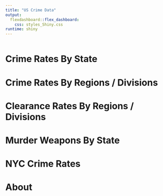 ```yaml
---
title: "US Crime Data"
output: 
  flexdashboard::flex_dashboard:
    css: styles_Shiny.css
runtime: shiny
---
```



```r

```



Crime Rates By State
===================================== 

 
 
 
 
Crime Rates By Regions / Divisions
===================================== 

 
 
 
 
Clearance Rates By Regions / Divisions
===================================== 

 
 
 
 
Murder Weapons By State
===================================== 

 
 
 
 
NYC Crime Rates 
===================================== 







About 
=====================================
